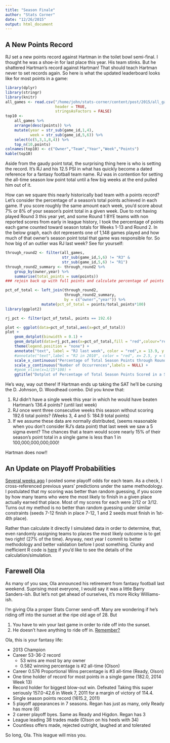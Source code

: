 ```yaml
---
title: "Season Finale"
author: "Stats Corner"
date: "12/26/2015"
output: html_document
---
```


## A New Points Record

RJ set a new points record against Hartman in the toilet bowl semi-final. I thought he was a shoe-in for last place this year. His team stinks. But he shattered Hartman's record against Hartman! That should teach Hartman never to set records again. So here is what the updated leaderboard looks like for most points in a game:

```r
library(dplyr)
library(stringr)
library(knitr)
all_games <- read.csv("/home/john/stats-corner/content/post/2015/all_games_r2.csv",
                      header = TRUE,
                      stringsAsFactors = FALSE)
top10 <- 
    all_games %>%
    arrange(desc(points)) %>%
    mutate(year = str_sub(game_id,1,4),
           week = str_sub(game_id,5,6)) %>%
    select(c(5,3,1,8,4)) %>%
    top_n(10,points)
colnames(top10) <- c("Owner","Team","Year","Week","Points")
kable(top10)

```

Aside from the gaudy point total, the surprising thing here is who is setting the record. It's RJ and his 12.5 PSI in what has quickly become a dated reference for a fantasy football team name. RJ was in contention for setting the all-time season low point total until a few big weeks at the end pulled him out of it. 

How can we square this nearly historically bad team with a points record? Let's consider the percentage of a season's total points achieved in each game. If you score roughly the same amount each week, you'd score about 7% or 8% of your season's point total in a given week. Due to not having played Round 3 this year yet, and some Round 1 BYE teams with non reported scores from early in league history, I took the percentage of points each game counted toward season totals for Weeks 1-13 and Round 2. In the below graph, each dot represents one of 1,148 games played and how much of that owner's season point total that game was responsible for. So how big of an outlier was RJ last week? See for yourself:


```r
through_round2 <- filter(all_games,
                         str_sub(game_id,5,6) != "R3" & 
                         str_sub(game_id,5,6) != "R1")
through_round2_summary <- through_round2 %>%
    group_by(owner,year) %>%
    summarise(total_points = sum(points))
### rejoin back up with full points and calculate percentage of points 

pct_of_total <- left_join(through_round2,
                          through_round2_summary,
                          by = c("owner","year")) %>%
                mutate(pct_of_total = points/total_points*100)
library(ggplot2)

rj_pct <- filter(pct_of_total, points == 192.6)

plot <- ggplot(data=pct_of_total,aes(x=pct_of_total))
plot + 
    geom_dotplot(binwidth = 0.1) +
    geom_dotplot(data=rj_pct,aes(x=pct_of_total,fill = "red",colour="red"),binwidth = 0.1) +
    theme(legend.position = "none") +
    annotate("text", label = "RJ last week", color = "red",x = 13.9, y = 0.05) +
    #annotate("text",label = "RJ in 2010", color = "red", x= 2.5, y = 0.05) +
    scale_x_continuous("Percentage of Total Season Points through Round 2 of Playoffs") +
    scale_y_continuous("Number of Occurrences",labels = NULL) +
    #geom_vline(x=1/15*100) +
    ggtitle("Dotplot of Percentage of Total Season Points Scored in a Single Week")

```

He's way, way out there! If Hartman ends up taking the SAT he'll be cursing the D. Johnson, D. Woodhead combo. Did you know that:

1. RJ didn't have a single week this year in which he would have beaten Hartman's 136.4 points? (until last week)
2. RJ once went three consecutive weeks this season without scoring 192.6 total points? (Weeks 3, 4 and 5: 184.9 total points)
3. If we assume these data are normally distributed, (seems reasonable when you don't consider RJ's data point) that last week we saw a 5 sigma event? The chances that a team would score nearly 15% of their season's point total in a single game is less than 1 in 100,000,000,000,000!

Hartman does now!!

## An Update on Playoff Probabilities
[Several weeks ago](http://rpubs.com/StatsCorner/134691) I posted some playoff odds for each team. As a check, I cross-referenced previous years' predictions under the same methodology. I postulated that my scoring was better than random guessing, if you score by how many teams who were the most likely to finish in a given place actually earned that place. Most of my scores for each were 2/12 or 3/12. Turns out my method is no better than random guessing under similar constraints (seeds 7-12 finish in place 7-12, 1 and 2 seeds must finish in 1st-4th place). 

Rather than calculate it directly I simulated data in order to determine, that, even randomly assigning teams to places the most likely outcome is to get two right! (27% of the time). Anyway, next year I commit to better methodology and better validation before I post something. Clunky and inefficient R code is [here](https://gist.github.com/johnckane/21ba25656e20033f2035) if you'd like to see the details of the calculation/simulation. 

## Farewell Ola
As many of you saw, Ola announced his retirement from fantasy football last weekend. Suprising most everyone, I would say it was a little Barry Sanders-ish. But let's not get ahead of ourselves, it's more Ricky Williams-ish. 

I'm giving Ola a proper Stats Corner send-off. Many are wondering if he's riding off into the sunset at the ripe old age of 28. But

1. You have to win your last game in order to ride off into the sunset.
2. He doesn’t have anything to ride off in. [Remember?](https://www.youtube.com/watch?feature=player_detailpage&v=V2zvwEMYFjo#t=820)

Ola, this is your fantasy life:

* 2013 Champion
* Career 53-36-2 record
    + 53 wins are most by any owner
    + 0.582 winning percentage is #2 all-time (Olson)
* Career 0.576 Proportional Wins percentage is #3 all-time (Ready, Olson)
* One time holder of record for most points in a single game (182.0, 2014 Week 13)
* Record holder for biggest blow-out win. Defeated Taking this super seriously 157.0-42.6 in Week 7, 2011 for a margin of victory of 114.4. 
* Single season points record (1615.2, 2011)
* 5 playoff appearances in 7 seasons. Regan has just as many, only Ready has more (6)
* 2 career playoff byes. Same as Ready and Higdon. Regan has 3 
* League leading 38 trades made (Olson on his heels with 34)
* Countless offers made, rejected outright, laughed at and tolerated

So long, Ola. This league will miss you. 